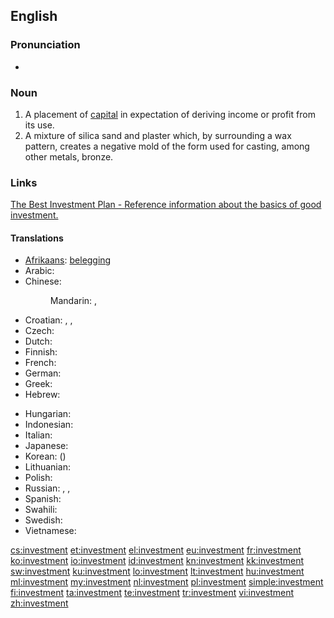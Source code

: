 ==English==
{{wikipedia}}

===Pronunciation===
* {{audio|en-us-investment.ogg|Audio (US)}}

===Noun===
{{en-noun}}

# A placement of [[capital]] in expectation of deriving income or profit from its use.
# A mixture of silica sand and plaster which, by surrounding a wax pattern, creates a negative mold of the form used for casting, among other metals, bronze.

===Links===
[http://www.onlineinvestinghowto.org/best-investment-plan/ The Best Investment Plan - Reference information about the basics of good investment.]

====Translations====
{{trans-top|a placement of capital in expectation of deriving income or profit from its use}}
* [[Afrikaans]]: [[belegging]]
* Arabic: {{t|ar|استثمار|m|tr=istithmaar}}
* Chinese:
*: Mandarin: {{t-|cmn|投資|sc=Hani}}, {{t-|cmn|投资|tr=tóuzī|sc=Hani}}
* Croatian: {{t|hr|ulaganje|n}}, {{t-|hr|investicija|f}}, {{t-|hr|plasman|m}}
* Czech: {{t-|cs|investice|f}}
* Dutch: {{t+|nl|investering}}
* Finnish: {{t-|fi|sijoitus}}
* French: {{t+|fr|investissement}}
* German: {{t+|de|Investition|f}}
* Greek: {{t|el|επένδυση|f|sc=Grek}}
* Hebrew: {{t+|he|השקעה|f|tr=hashkaa}}
{{trans-mid}}
* Hungarian: {{t+|hu|befektetés}}
* Indonesian: {{t|id|investasi|xs=Indonesian}}
* Italian: {{t+|it|investimento|m}}
* Japanese: {{t-|ja|投資|tr=とうし, tōshi}}
* Korean: {{t+|ko|투자|tr=tuja|sc=Hang}} ({{t+|ko|投資|sc=Hani}})
* Lithuanian: {{t|lt|investicija|f}}
* Polish: {{t+|pl|inwestycja|f}}
* Russian: {{t+|ru|инвестиция|f|tr=investícija}}, {{t|ru|вклад|m|tr=vklad}}, {{t+|ru|капиталовложение|n|tr=kapitalovložénije}}
* Spanish: {{t-|es|inversión|f}}
* Swahili: {{t+|sw|uwekezaji|xs=Swahili}}
* Swedish: {{t+|sv|investering}}
* Vietnamese: {{t|vi|đầu tư|alt=sự đầu tư|xs=Vietnamese}}
{{trans-bottom}}

[[cs:investment]]
[[et:investment]]
[[el:investment]]
[[eu:investment]]
[[fr:investment]]
[[ko:investment]]
[[io:investment]]
[[id:investment]]
[[kn:investment]]
[[kk:investment]]
[[sw:investment]]
[[ku:investment]]
[[lo:investment]]
[[lt:investment]]
[[hu:investment]]
[[ml:investment]]
[[my:investment]]
[[nl:investment]]
[[pl:investment]]
[[simple:investment]]
[[fi:investment]]
[[ta:investment]]
[[te:investment]]
[[tr:investment]]
[[vi:investment]]
[[zh:investment]]